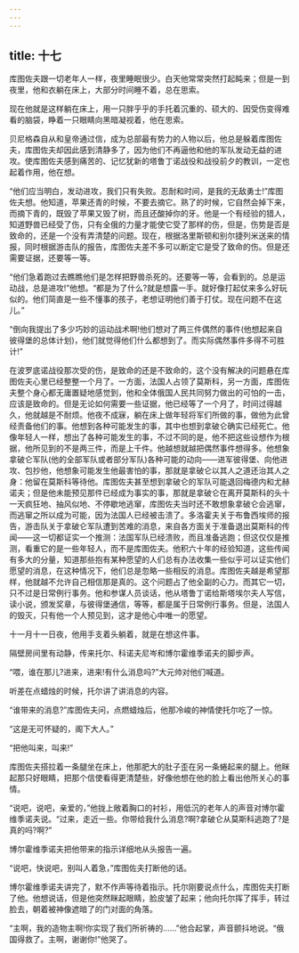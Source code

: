```yaml
---
---
---
```

title: 十七
---




库图佐夫跟一切老年人一样，夜里睡眠很少。白天他常常突然打起盹来；但是一到夜里，他和衣躺在床上，大部分时间睡不着，总在思索。

现在他就是这样躺在床上，用一只胖乎乎的手托着沉重的、硕大的、因受伤变得难看的脑袋，睁着一只眼睛向黑暗凝视着，他在思索。

贝尼格森自从和皇帝通过信，成为总部最有势力的人物以后，他总是躲着库图佐夫，库图佐夫却因此感到清静多了，因为他们不再逼他和他的军队发动无益的进攻。使库图佐夫感到痛苦的、记忆犹新的塔鲁丁诺战役和战役前夕的教训，一定也起着作用，他在想。

“他们应当明白，发动进攻，我们只有失败。忍耐和时间，是我的无敌勇士!”库图佐夫想。他知道，苹果还青的时候，不要去摘它。熟了的时候，它自然会掉下来，而摘下青的，既毁了苹果又毁了树，而且还酸掉你的牙。他是一个有经验的猎人，知道野兽已经受了伤，只有全俄的力量才能使它受了那样的伤，但是，伤势是否是致命的，还是一个没有弄清楚的问题。现在，根据洛里斯顿和别尔捷列米送来的情报，同时根据游击队的报告，库图佐夫差不多可以断定它是受了致命的伤。但是还需要证据，还要等一等。

“他们急着跑过去瞧瞧他们是怎样把野兽杀死的。还要等一等，会看到的。总是运动战，总是进攻!”他想。“都是为了什么?就是想露一手。就好像打起仗来多么好玩似的。他们简直是一些不懂事的孩子，老想证明他们善于打仗。现在问题不在这儿。”

“倒向我提出了多少巧妙的运动战术啊!他们想对了两三件偶然的事件(他想起来自彼得堡的总体计划)，他们就觉得他们什么都想到了。而实际偶然事件多得不可胜计!”

在波罗底诺战役那次受的伤，是致命的还是不致命的，这个没有解决的问题悬在库图佐夫心里已经整整一个月了。一方面，法国人占领了莫斯科，另一方面，库图佐夫整个身心都无庸置疑地感觉到，他和全体俄国人民共同努力做出的可怕的一击，应该是致命的。但是无论如何需要一些证据，他已经等了一个月了，时间过得越久，他就越是不耐烦。他夜不成寐，躺在床上做年轻将军们所做的事，做他为此曾经责备他们的事。他想到各种可能发生的事，其中也想到拿破仑确实已经死亡。他像年轻人一样，想出了各种可能发生的事，不过不同的是，他不把这些设想作为根据，他所见到的不是两三件，而是上千件。他越想就越把偶然事件想得多。他想象拿破仑军队(他的全部军队或者部分军队)各种可能的动向——进军彼得堡、向他进攻、包抄他，他想象可能发生他最害怕的事，那就是拿破仑以其人之道还治其人之身：他留在莫斯科等待他。库图佐夫甚至想到拿破仑的军队可能退回梅德内和尤赫诺夫；但是他未能预见那件已经成为事实的事，那就是拿破仑在离开莫斯科的头十一天疯狂地、抽风似地、不停歇地逃窜，库图佐夫当时还不敢想象拿破仑会逃窜，而逃窜之所以成为可能，因为法国人已经被击溃了。多洛霍夫关于布鲁西埃师的报告，游击队关于拿破仑军队遭到苦难的消息，来自各方面关于准备退出莫斯科的传闻——这一切都证实一个推测：法国军队已经溃败，而且准备逃跑；但这仅仅是推测，看重它的是一些年轻人，而不是库图佐夫。他积六十年的经验知道，这些传闻有多大的分量，知道那些抱有某种愿望的人们总有办法收集一些似乎可以证实他们愿望的消息，在这种情况下，他们总是忽略一些相反的消息。库图佐夫越是希望那样，他就越不允许自己相信那是真的。这个问题占了他全副的心力。而其它一切，只不过是日常例行事务。他和参谋人员谈话，他从塔鲁丁诺给斯塔埃尔夫人写信，读小说，颁发奖章，与彼得堡通信，等等，都是属于日常例行事务。但是，法国人的毁灭，只有他一个人预见到，这才是他心中唯一的愿望。

十一月十一日夜，他用手支着头躺着，就是在想这件事。

隔壁房间里有动静，传来托尔、科诺夫尼岑和博尔霍维季诺夫的脚步声。

“喂，谁在那儿?进来，进来!有什么消息吗?”大元帅对他们喊道。

听差在点蜡烛的时候，托尔讲了讲消息的内容。

“谁带来的消息?”库图佐夫问，点燃蜡烛后，他那冷峻的神情使托尔吃了一惊。

“这是无可怀疑的，阁下大人。”

“把他叫来，叫来!”

库图佐夫搭拉着一条腿坐在床上，他那肥大的肚子歪在另一条蜷起来的腿上。他眯起那只好眼睛，把那个信使看得更清楚些，好像他想在他的脸上看出他所关心的事情。

“说吧，说吧，亲爱的，”他拢上敞着胸口的衬衫，用低沉的老年人的声音对博尔霍维季诺夫说。“过来，走近一些。你带给我什么消息?啊?拿破仑从莫斯科逃跑了?是真的吗?啊?”

博尔霍维季诺夫把他带来的指示详细地从头报告一遍。

“说吧，快说吧，别叫人着急，”库图佐夫打断他的话。

博尔霍维季诺夫讲完了，默不作声等待着指示。托尔刚要说点什么，库图佐夫打断了他。他想说话，但是他突然眯起眼睛，脸皮皱了起来；他向托尔挥了挥手，转过脸去，朝着被神像遮暗了的门对面的角落。

“主啊，我的造物主啊!你实现了我们所祈祷的……”他合起掌，声音颤抖地说。“俄国得救了。主啊，谢谢你!”他哭了。